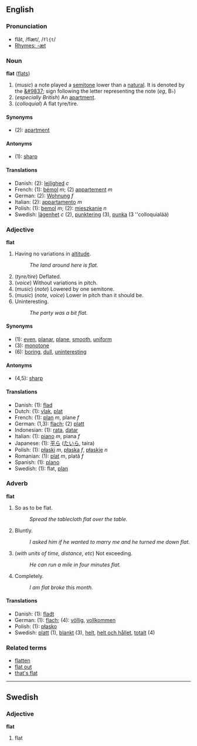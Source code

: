 ==English==
===Pronunciation===
*flăt, /flæt/, /<tt>fl{t</tt>/
*[[Rhymes:English:-æt|Rhymes: -æt]]

=== Noun===
'''flat''' ([[flats]])

# (''music'') a note played a [[semitone]] lower than a [[natural]].  It is denoted by the [[&#9837;]] sign following the letter representing the note (''eg'', B&#9837;)
#(''especially British'') An [[apartment]].
#(''colloquial'') A flat tyre/tire.

====Synonyms====
*(2): [[apartment]]

====Antonyms====
*(1): [[sharp]]

====Translations====
*Danish: (2): [[lejlighed]] ''c''
*French: (1): [[bémol]] ''m''; (2) [[appartement]] ''m''
*German: (2): [[Wohnung]] ''f''
*Italian: (2): [[appartamento]] ''m''
*Polish: (1): [[bemol]] ''m''; (2): [[mieszkanie]] ''n''
*Swedish: [[lägenhet]] ''c'' (2), [[punktering]] (3), [[punka]] (3 ''colloquialää)

=== Adjective ===
'''flat'''

#Having no variations in [[altitude]].
#:''The land around here is flat.''
#(''tyre/tire'') Deflated.
#(''voice'') Without variations in pitch.
#(''music'') (''note'') Lowered by one semitone.
#(''music'') (''note, voice'') Lower in pitch than it should be.
#Uninteresting.
#:''The party was a bit flat.''

====Synonyms====
*(1): [[even]], [[planar]], [[plane]], [[smooth]], [[uniform]]
*(3): [[monotone]]
*(6): [[boring]], [[dull]], [[uninteresting]]

====Antonyms====
*(4,5): [[sharp]]<!-- or maybe only 4 -->

====Translations====
*Danish: (1): [[flad]]
*Dutch: (1): [[vlak]], [[plat#Dutch|plat]]
*French: (1): [[plan#French|plan]] ''m'', plane ''f''
*German: (1,3): [[flach]]; (2) [[platt]]
*Indonesian: (1): [[rata]], [[datar]]
*Italian: (1): [[piano#French|piano]] ''m'', piana ''f''
*Japanese: (1): [[平ら]] ([[たいら]], taira)
*Polish: (1): [[płaski]] ''m'', [[płaska]] ''f'', [[płaskie]] ''n''
*Romanian: (1): [[plat#Romanian|plat]] ''m'', plată ''f''
*Spanish: (1): [[plano]]
*Swedish: (1): flat, [[plan#Swedish|plan]]

===Adverb===
'''flat'''

#So as to be flat.
#:''Spread the tablecloth flat over the table.''
#Bluntly.
#:''I asked him if he wanted to marry me and he turned me down flat.''
#(''with units of time, distance, etc'') Not exceeding.
#:''He can run a mile in four minutes flat.''
#Completely.
#:''I am flat broke this month.''

====Translations ====
*Danish: (1): [[fladt]]
*German: (1): [[flach]]; (4): [[völlig]], [[vollkommen]]
*Polish: (1): [[płasko]]
*Swedish: [[platt]] (1), [[blankt]] (3), [[helt]], [[helt och hållet]], [[totalt]] (4)

===Related terms===
*[[flatten]]
*[[flat out]]
*[[that's flat]]

----

==Swedish==
===Adjective===
'''flat'''

# flat